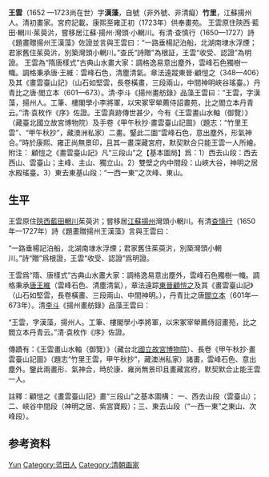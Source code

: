 {{Otheruses|other=名为王云的其他人物|王云}}
{{Unreferenced|time=2020-07-23T12:59:15+00:00}}
{{Original_research}}
'''王雲'''（1652 —1723尚在世）字'''漢藻'''，自號（非外號、非清癡）'''竹里'''，江蘇揚州人。清初畫家。宮府記載，康熙至雍正初（1723年）供奉畫苑。
王雲原住陝西·藍田·輞川·茱萸沜，嘗移居江蘇·揚州·灣頭·小輞川。有清·查慎行（1650—1727）詩《題畫贈揚州王漢藻》佐證並言與王雲曰：“一路垂楊記泊船，北湖南埭水浮煙；君家舊住茱萸沜，別築灣頭小輞川。”查氏“詩贈”為根証，王雲“收受、認證”為明證。
王雲為“隋唐樣式”古典山水畫大家：調格逸易意出塵外，雲峰石色獨樹一幟。調格秉承唐·王維：雲峰石色，清塵清氣。章法遠蹤東晉·顧愷之（348—406）及其《畫雲臺山記》（山石如堅雲，長卷橫畫，三段兩山，中間神明峽谷瑤臺。）丹青比之唐·閻立本（601—673）。清·李斗《揚州畫舫錄》品藻王雲曰：“王雲，字漢藻，揚州人。工筆、樓閣學小李將軍，以宋冢宰犖薦侍詔畫苑，比之閻立本丹青云。”清·袁枚作《序》佐證。王雲真跡傳世甚少，今有《王雲畫山水軸（御覽）》（藏臺北國立故宮博物院）及手卷《甲午秋抄·畫雲臺山記圖》（題志：“竹里王雲”、“甲午秋抄”，藏澳洲私家）二畫。鋻此二圖“雲峰石色，意出塵外，形氣神合。”時於康熙、雍正尚無景印，且其一畫深藏宮府，默契默合只能王雲一人所繪。
附注：
顧愷之《畫雲臺山記》凡“三段山”之【基本圖局】爲：1）西去山段：西去西山、雲臺山；主峰、主山、獨立山。2）雙壁之内中間段：山峽大谷，神明之居水殿瑤臺。3）東去東基山段：“一西一東”之次峰、東山。

== 生平 ==
王雲原住[[陝西|陝西]][[藍田縣|藍田]][[輞川|輞川]]茱萸沜；嘗移居[[江蘇|江蘇]][[揚州|揚州]]灣頭小輞川。有清[[查慎行|查慎行]]（1650年—1727年）詩《題畫贈揚州王漢藻》言與王雲曰：

“一路垂楊記泊船，北湖南埭水浮煙；君家舊住茱萸沜，別築灣頭小輞川。”詩“贈”爲根證，王雲“收受、認證”爲明證。

王雲爲“隋、唐樣式”古典山水畫大家：調格逸易意出塵外，雲峰石色獨樹一幟。調格秉承[[唐|唐]][[王維|王維]]（雲峰石色、清塵清氣），章法遠踪[[東晉|東晉]][[顧愷之|顧愷之]]及其《畫雲臺山記》（山石如堅雲，長卷橫畫、三段兩山、中間神明。），丹青比之唐[[閻立本|閻立本]]（601年—673年）。清[[李斗|李斗]]《揚州畫舫錄》品藻王雲曰：

“王雲，字漢藻，揚州人。工筆、樓閣學小李將軍，以宋冢宰犖薦侍詔畫苑，比之閻立本丹青云。”清·袁枚作《序》佐證。    

傳蹟有：《王雲畫山水軸（御覽）》（藏台北[[國立故宮博物院|國立故宮博物院]]）、長卷《甲午秋抄·畫雲臺山記圖》（題志“竹里王雲，甲午秋抄”，藏澳洲私家）諸畫，雲峰石色、意出塵外。鑒此兩畫形、氣神合，時於康、雍尚無景印且畫藏宮府，默契默合止能王雲一人。

註釋：顧愷之《畫雲臺山記》畫“三段山”之基本圖構：
一、西去山段（雲臺山）；二、峽谷中間段（神明之居、紫宮寶殿）；三、東去山段（“一西一東”之東山、次峰段）。

== 参考资料 ==
{{reflist}}

{{Authority control}}
{{DEFAULTSORT:Wang王}}
[[Category:王姓|Yun]]
[[Category:蓝田人|Category:蓝田人]]
[[Category:清朝画家|Category:清朝画家]]